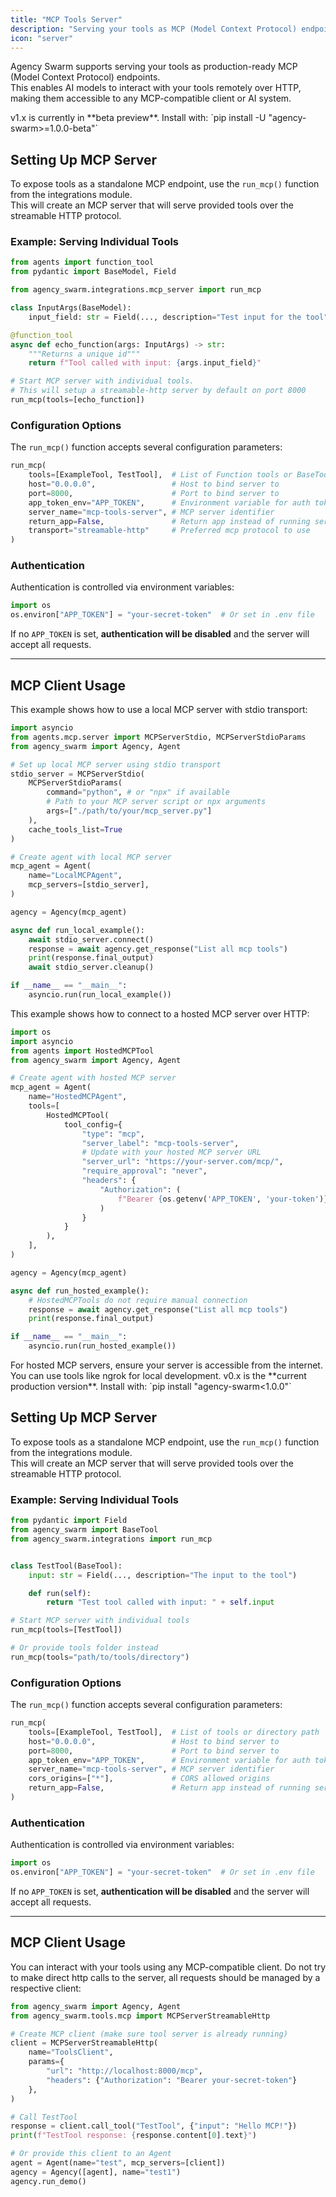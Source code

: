 ```yaml
---
title: "MCP Tools Server"
description: "Serving your tools as MCP (Model Context Protocol) endpoints."
icon: "server"
---
```


Agency Swarm supports serving your tools as production-ready MCP (Model Context Protocol) endpoints.  
This enables AI models to interact with your tools remotely over HTTP, making them accessible to any MCP-compatible client or AI system.

<Tabs defaultValue="v1.x (Latest)">
<Tab title="v1.x (Latest)">

<Warning>
v1.x is currently in **beta preview**. Install with: `pip install -U "agency-swarm>=1.0.0-beta"`
</Warning>

## Setting Up MCP Server

To expose tools as a standalone MCP endpoint, use the `run_mcp()` function from the integrations module.  
This will create an MCP server that will serve provided tools over the streamable HTTP protocol.

### Example: Serving Individual Tools

```python
from agents import function_tool
from pydantic import BaseModel, Field

from agency_swarm.integrations.mcp_server import run_mcp

class InputArgs(BaseModel):
    input_field: str = Field(..., description="Test input for the tool")

@function_tool
async def echo_function(args: InputArgs) -> str:
    """Returns a unique id"""
    return f"Tool called with input: {args.input_field}"

# Start MCP server with individual tools. 
# This will setup a streamable-http server by default on port 8000
run_mcp(tools=[echo_function])
```

### Configuration Options

The `run_mcp()` function accepts several configuration parameters:

```python
run_mcp(
    tools=[ExampleTool, TestTool],  # List of Function tools or BaseTools
    host="0.0.0.0",                 # Host to bind server to
    port=8000,                      # Port to bind server to
    app_token_env="APP_TOKEN",      # Environment variable for auth token
    server_name="mcp-tools-server", # MCP server identifier
    return_app=False,               # Return app instead of running server
    transport="streamable-http"     # Preferred mcp protocol to use
)
```

### Authentication

Authentication is controlled via environment variables:

```python
import os
os.environ["APP_TOKEN"] = "your-secret-token"  # Or set in .env file
```

If no `APP_TOKEN` is set, **authentication will be disabled** and the server will accept all requests.

---

## MCP Client Usage

<Tabs>
<Tab title="Local MCP Server">

This example shows how to use a local MCP server with stdio transport:

```python
import asyncio
from agents.mcp.server import MCPServerStdio, MCPServerStdioParams
from agency_swarm import Agency, Agent

# Set up local MCP server using stdio transport
stdio_server = MCPServerStdio(
    MCPServerStdioParams(
        command="python", # or "npx" if available
        # Path to your MCP server script or npx arguments
        args=["./path/to/your/mcp_server.py"]
    ),
    cache_tools_list=True
)

# Create agent with local MCP server
mcp_agent = Agent(
    name="LocalMCPAgent",
    mcp_servers=[stdio_server],
)

agency = Agency(mcp_agent)

async def run_local_example():
    await stdio_server.connect()
    response = await agency.get_response("List all mcp tools")
    print(response.final_output)
    await stdio_server.cleanup()

if __name__ == "__main__":
    asyncio.run(run_local_example())
```

</Tab>
<Tab title="Hosted MCP Server">

This example shows how to connect to a hosted MCP server over HTTP:

```python
import os
import asyncio
from agents import HostedMCPTool
from agency_swarm import Agency, Agent

# Create agent with hosted MCP server
mcp_agent = Agent(
    name="HostedMCPAgent", 
    tools=[
        HostedMCPTool(
            tool_config={
                "type": "mcp",
                "server_label": "mcp-tools-server",
                # Update with your hosted MCP server URL
                "server_url": "https://your-server.com/mcp/",
                "require_approval": "never",
                "headers": {
                    "Authorization": (
                        f"Bearer {os.getenv('APP_TOKEN', 'your-token')}"
                    )
                }
            }
        ),
    ],
)

agency = Agency(mcp_agent)

async def run_hosted_example():
    # HostedMCPTools do not require manual connection
    response = await agency.get_response("List all mcp tools")
    print(response.final_output)

if __name__ == "__main__":
    asyncio.run(run_hosted_example())
```

<Note>
For hosted MCP servers, ensure your server is accessible from the internet. 
You can use tools like ngrok for local development.
</Note>

</Tab>
</Tabs>

</Tab>
<Tab title="v0.x (Production)">

<Info>
v0.x is the **current production version**. Install with: `pip install "agency-swarm<1.0.0"`
</Info>

## Setting Up MCP Server

To expose tools as a standalone MCP endpoint, use the `run_mcp()` function from the integrations module.  
This will create an MCP server that will serve provided tools over the streamable HTTP protocol.

### Example: Serving Individual Tools

```python
from pydantic import Field
from agency_swarm import BaseTool
from agency_swarm.integrations import run_mcp


class TestTool(BaseTool):
    input: str = Field(..., description="The input to the tool")

    def run(self):
        return "Test tool called with input: " + self.input

# Start MCP server with individual tools
run_mcp(tools=[TestTool])

# Or provide tools folder instead
run_mcp(tools="path/to/tools/directory")
```

### Configuration Options

The `run_mcp()` function accepts several configuration parameters:

```python
run_mcp(
    tools=[ExampleTool, TestTool],  # List of tools or directory path
    host="0.0.0.0",                 # Host to bind server to
    port=8000,                      # Port to bind server to
    app_token_env="APP_TOKEN",      # Environment variable for auth token
    server_name="mcp-tools-server", # MCP server identifier
    cors_origins=["*"],             # CORS allowed origins
    return_app=False,               # Return app instead of running server
)
```

### Authentication

Authentication is controlled via environment variables:

```python
import os
os.environ["APP_TOKEN"] = "your-secret-token"  # Or set in .env file
```

If no `APP_TOKEN` is set, **authentication will be disabled** and the server will accept all requests.

---

## MCP Client Usage

You can interact with your tools using any MCP-compatible client. Do not try to make direct http calls to the server, all requests should be managed by a respective client:

```python
from agency_swarm import Agency, Agent
from agency_swarm.tools.mcp import MCPServerStreamableHttp

# Create MCP client (make sure tool server is already running)
client = MCPServerStreamableHttp(
    name="ToolsClient",
    params={
        "url": "http://localhost:8000/mcp", 
        "headers": {"Authorization": "Bearer your-secret-token"}
    },
)

# Call TestTool
response = client.call_tool("TestTool", {"input": "Hello MCP!"})
print(f"TestTool response: {response.content[0].text}")

# Or provide this client to an Agent
agent = Agent(name="test", mcp_servers=[client])
agency = Agency([agent], name="test1")
agency.run_demo()
```

</Tab>
</Tabs>
